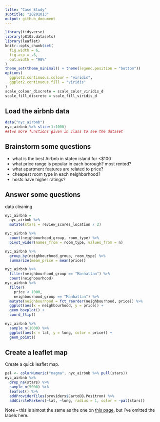```yaml
---
title: "Case Study"
subtitle: "20201013"
output: github_document
---
```



```r
library(tidyverse)
library(p8105.datasets)
library(leaflet)
knitr::opts_chunk$set(
  fig.width = 6,
  fig.asp = .6,
  out.width = "90%"
)
theme_set(theme_minimal() + theme(legend.position = "bottom"))
options(
  ggplot2.continuous.colour = "viridis",
  ggplot2.continuous.fill = "viridis"
)
scale_colour_discrete = scale_color_viridis_d
scale_fill_discrete = scale_fill_viridis_d
```


## Load the airbnb data

```r
data("nyc_airbnb")
nyc_airbnb %>% slice(1:1000)
##two more functions given in class to see the dataset
```


## Brainstorm some questions

* what is the best Airbnb in staten island for <$100
* what price range is popular in each borough? most rented? 
* what apartment features are related to price?
* cheapest room type in each neighborhood?
* hosts have higher ratings?


## Answer some questions

data cleaning

```r
nyc_airbnb = 
  nyc_airbnb %>% 
  mutate(stars = review_scores_location / 2)
```


```r
nyc_airbnb %>% 
  count(neighbourhood_group, room_type) %>% 
  pivot_wider(names_from = room_type, values_from = n)
```

```r
nyc_airbnb %>% 
  group_by(neighbourhood_group, room_type) %>% 
  summarize(mean_price = mean(price))
```

```r
nyc_airbnb %>% 
  filter(neighbourhood_group == "Manhattan") %>% 
  count(neighbourhood)
nyc_airbnb %>% 
  filter(
    price < 1000,
    neighbourhood_group == "Manhattan") %>% 
  mutate(neighbourhood = fct_reorder(neighbourhood, price)) %>% 
  ggplot(aes(x = neighbourhood, y = price)) +
  geom_boxplot() + 
  coord_flip()
```



```r
nyc_airbnb %>% 
  sample_n(1000) %>% 
  ggplot(aes(x = lat, y = long, color = price)) + 
  geom_point()
```



## Create a leaflet map

Create a quick leaflet map.

```r
pal <- colorNumeric("magma", nyc_airbnb %>% pull(stars))
nyc_airbnb %>% 
  drop_na(stars) %>% 
  sample_n(5000) %>% 
  leaflet() %>% 
  addProviderTiles(providers$CartoDB.Positron) %>% 
  addCircleMarkers(~lat, ~long, radius = 1, color = ~pal(stars))
```

Note -- this is almost the same as the one on [this page](https://p8105.com/what_is_ds_i.html), but I've omitted the labels here. 

